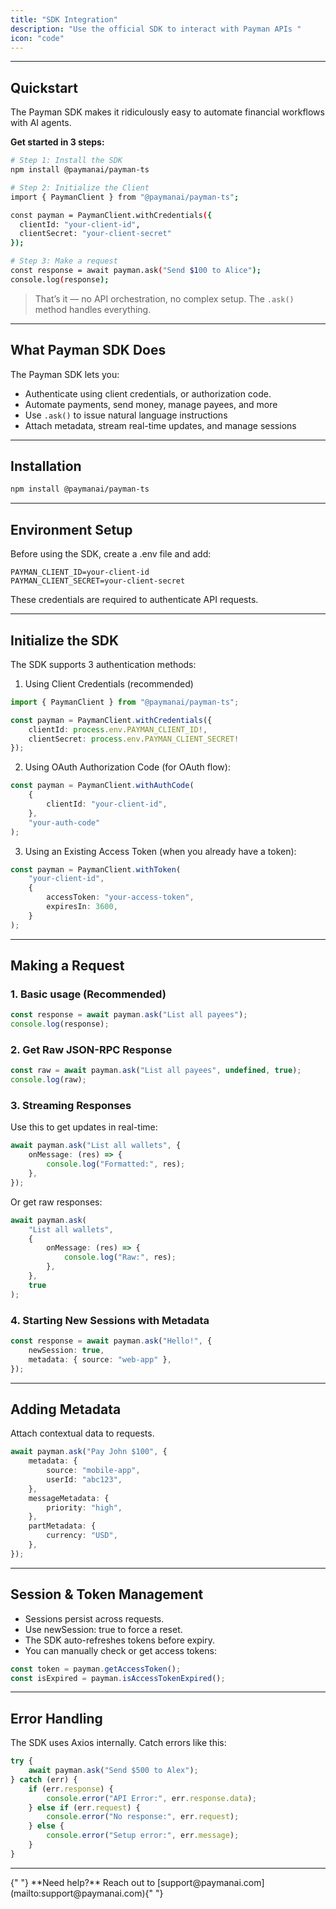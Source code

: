 ```yaml
---
title: "SDK Integration"
description: "Use the official SDK to interact with Payman APIs "
icon: "code"
---
```


---

## Quickstart

The Payman SDK makes it ridiculously easy to automate financial workflows with AI agents.

**Get started in 3 steps:**

```bash
# Step 1: Install the SDK
npm install @paymanai/payman-ts

# Step 2: Initialize the Client
import { PaymanClient } from "@paymanai/payman-ts";

const payman = PaymanClient.withCredentials({
  clientId: "your-client-id",
  clientSecret: "your-client-secret"
});

# Step 3: Make a request
const response = await payman.ask("Send $100 to Alice");
console.log(response);
```
>That’s it — no API orchestration, no complex setup. The ```.ask()``` method handles everything.
---
## What Payman SDK Does

The Payman SDK lets you:
- Authenticate using client credentials, or authorization code.
- Automate payments, send money, manage payees, and more
- Use ```.ask()``` to issue natural language instructions
- Attach metadata, stream real-time updates, and manage sessions
---

## Installation

```bash
npm install @paymanai/payman-ts
```

---

## Environment Setup

Before using the SDK, create a .env file and add:

```env
PAYMAN_CLIENT_ID=your-client-id
PAYMAN_CLIENT_SECRET=your-client-secret
```

These credentials are required to authenticate API requests.

---

## Initialize the SDK

The SDK supports 3 authentication methods:

1. Using Client Credentials (recommended)

```ts
import { PaymanClient } from "@paymanai/payman-ts";

const payman = PaymanClient.withCredentials({
	clientId: process.env.PAYMAN_CLIENT_ID!,
	clientSecret: process.env.PAYMAN_CLIENT_SECRET!
});
```

2. Using OAuth Authorization Code (for OAuth flow):

```ts
const payman = PaymanClient.withAuthCode(
	{
		clientId: "your-client-id",
	},
	"your-auth-code"
);
```

3. Using an Existing Access Token (when you already have a token):

```ts
const payman = PaymanClient.withToken(
	"your-client-id",
	{
		accessToken: "your-access-token",
		expiresIn: 3600,
	}
);
```

---

## Making a Request

### 1. Basic usage (Recommended)

```ts
const response = await payman.ask("List all payees");
console.log(response);
```

### 2. Get Raw JSON-RPC Response

```ts
const raw = await payman.ask("List all payees", undefined, true);
console.log(raw);
```

### 3. Streaming Responses

Use this to get updates in real-time:

```ts
await payman.ask("List all wallets", {
	onMessage: (res) => {
		console.log("Formatted:", res);
	},
});
```

Or get raw responses:

```ts
await payman.ask(
	"List all wallets",
	{
		onMessage: (res) => {
			console.log("Raw:", res);
		},
	},
	true
);
```

### 4. Starting New Sessions with Metadata

```ts
const response = await payman.ask("Hello!", {
	newSession: true,
	metadata: { source: "web-app" },
});
```

---

## Adding Metadata

Attach contextual data to requests.

```ts
await payman.ask("Pay John $100", {
	metadata: {
		source: "mobile-app",
		userId: "abc123",
	},
	messageMetadata: {
		priority: "high",
	},
	partMetadata: {
		currency: "USD",
	},
});
```

---

## Session & Token Management

-   Sessions persist across requests.
-   Use newSession: true to force a reset.
-   The SDK auto-refreshes tokens before expiry.
-   You can manually check or get access tokens:

```ts
const token = payman.getAccessToken();
const isExpired = payman.isAccessTokenExpired();
```

---

## Error Handling

The SDK uses Axios internally. Catch errors like this:

```ts
try {
	await payman.ask("Send $500 to Alex");
} catch (err) {
	if (err.response) {
		console.error("API Error:", err.response.data);
	} else if (err.request) {
		console.error("No response:", err.request);
	} else {
		console.error("Setup error:", err.message);
	}
}
```

---

<Note>
	{" "}
	**Need help?** Reach out to [support@paymanai.com](mailto:support@paymanai.com){" "}
</Note>
